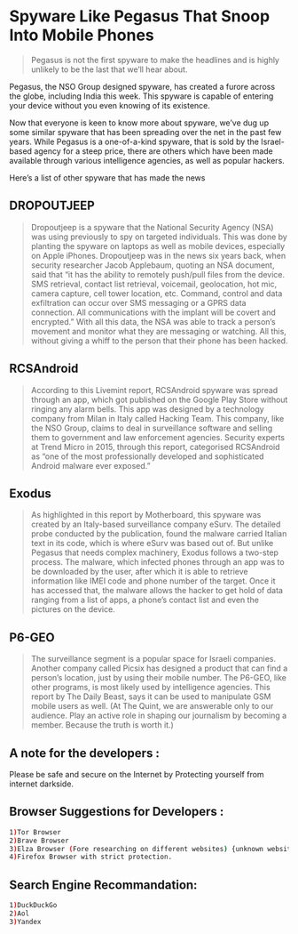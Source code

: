 
# Spyware Like Pegasus That Snoop Into Mobile Phones

> Pegasus is not the first spyware to make the headlines and is highly unlikely to be the last that we’ll hear about.

Pegasus, the NSO Group designed spyware, has created a furore across the globe, including India this week. This spyware is capable of entering your device without you even knowing of its existence.

Now that everyone is keen to know more about spyware, we’ve dug up some similar spyware that has been spreading over the net in the past few years. While Pegasus is a one-of-a-kind spyware, that is sold by the Israel-based agency for a steep price, there are others which have been made available through various intelligence agencies, as well as popular hackers.

Here’s a list of other spyware that has made the news

## DROPOUTJEEP

> Dropoutjeep is a spyware that the National Security Agency (NSA) was using previously to spy on targeted individuals. This was done by planting the spyware on laptops as well as mobile devices, especially on Apple iPhones.
> Dropoutjeep was in the news six years back, when security researcher Jacob Applebaum, quoting an NSA document, said that “it has the ability to remotely push/pull files from the device. SMS retrieval, contact list retrieval, voicemail, geolocation, hot mic, camera capture, cell tower location, etc. Command, control and data exfiltration can occur over SMS messaging or a GPRS data connection. All communications with the implant will be covert and encrypted.”
With all this data, the NSA was able to track a person’s movement and monitor what they are messaging or watching. All this, without giving a whiff to the person that their phone has been hacked.
## RCSAndroid

> According to this Livemint report, RCSAndroid spyware was spread through an app, which got published on the Google Play Store without ringing any alarm bells. This app was designed by a technology company from Milan in Italy called Hacking Team.
> This company, like the NSO Group, claims to deal in surveillance software and selling them to government and law enforcement agencies. Security experts at Trend Micro in 2015, through this report, categorised RCSAndroid as “one of the most professionally developed and sophisticated Android malware ever exposed.”
## Exodus
> As highlighted in this report by Motherboard, this spyware was created by an Italy-based surveillance company eSurv. The detailed probe conducted by the publication, found the malware carried Italian text in its code, which is where eSurv was based out of.
> But unlike Pegasus that needs complex machinery, Exodus follows a two-step process. The malware, which infected phones through an app was to be downloaded by the user, after which it is able to retrieve information like IMEI code and phone number of the target.
Once it has accessed that, the malware allows the hacker to get hold of data ranging from a list of apps, a phone’s contact list and even the pictures on the device.
## P6-GEO

> The surveillance segment is a popular space for Israeli companies. Another company called Picsix has designed a product that can find a person’s location, just by using their mobile number.
> The P6-GEO, like other programs, is most likely used by intelligence agencies. This report by The Daily Beast, says it can be used to manipulate GSM mobile users as well.
(At The Quint, we are answerable only to our audience. Play an active role in shaping our journalism by becoming a member. Because the truth is worth it.)
## A note for the developers :


<callout emoji="⚠️">Please be safe and secure on the Internet by Protecting yourself from internet darkside.</callout>

## Browser Suggestions for Developers :

```bash
1)Tor Browser
2)Brave Browser
3)Elza Browser (Fore researching on different websites) {unknown websites}
4)Firefox Browser with strict protection.
```


## Search Engine Recommandation:

```bash
1)DuckDuckGo
2)Aol
3)Yandex
```